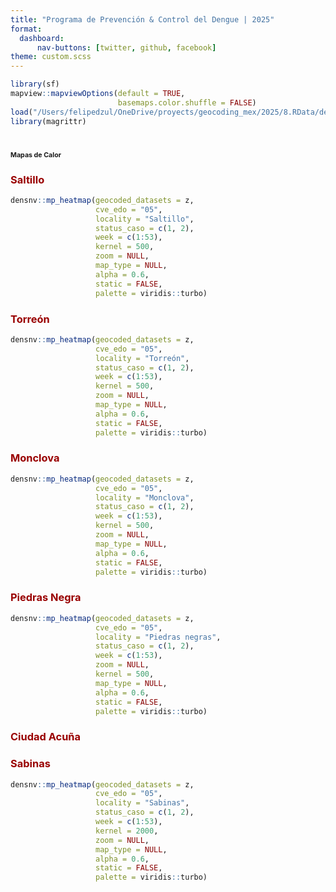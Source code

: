 ```yaml
---
title: "Programa de Prevención & Control del Dengue | 2025"
format: 
  dashboard:
      nav-buttons: [twitter, github, facebook]
theme: custom.scss
---
```


```r
library(sf)
mapview::mapviewOptions(default = TRUE,
                        basemaps.color.shuffle = FALSE)
load("/Users/felipedzul/OneDrive/proyects/geocoding_mex/2025/8.RData/denmex_2025.RData")
library(magrittr)
```


# [**Mapas de Calor**]{style="font-size:8pt"}

::: panel-tabset

### [**Saltillo**]{style="color:#990000"}
```r
densnv::mp_heatmap(geocoded_datasets = z,
                   cve_edo = "05",
                   locality = "Saltillo",
                   status_caso = c(1, 2),
                   week = c(1:53),
                   kernel = 500,
                   zoom = NULL,
                   map_type = NULL,
                   alpha = 0.6,
                   static = FALSE,
                   palette = viridis::turbo)
```


### [**Torreón**]{style="color:#990000"}
```r
densnv::mp_heatmap(geocoded_datasets = z,
                   cve_edo = "05",
                   locality = "Torreón",
                   status_caso = c(1, 2),
                   week = c(1:53),
                   kernel = 500,
                   zoom = NULL,
                   map_type = NULL,
                   alpha = 0.6,
                   static = FALSE,
                   palette = viridis::turbo)
```


### [**Monclova**]{style="color:#990000"}
```r
densnv::mp_heatmap(geocoded_datasets = z,
                   cve_edo = "05",
                   locality = "Monclova",
                   status_caso = c(1, 2),
                   week = c(1:53),
                   kernel = 500,
                   zoom = NULL,
                   map_type = NULL,
                   alpha = 0.6,
                   static = FALSE,
                   palette = viridis::turbo)
```


### [**Piedras Negra**]{style="color:#990000"}
```r
densnv::mp_heatmap(geocoded_datasets = z,
                   cve_edo = "05",
                   locality = "Piedras negras",
                   status_caso = c(1, 2),
                   week = c(1:53),
                   zoom = NULL,
                   kernel = 500,
                   map_type = NULL,
                   alpha = 0.6,
                   static = FALSE,
                   palette = viridis::turbo)
```


### [**Ciudad Acuña**]{style="color:#990000"}


### [**Sabinas**]{style="color:#990000"}
```r
densnv::mp_heatmap(geocoded_datasets = z,
                   cve_edo = "05",
                   locality = "Sabinas",
                   status_caso = c(1, 2),
                   week = c(1:53),
                   kernel = 2000,
                   zoom = NULL,
                   map_type = NULL,
                   alpha = 0.6,
                   static = FALSE,
                   palette = viridis::turbo)
```


:::